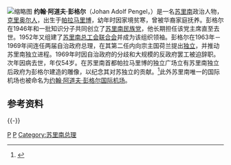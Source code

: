 [[File:Johan_Pengel.jpg|缩略图]]
'''约翰·阿道夫·彭格尔'''（Johan Adolf Pengel，{{bd|1916年|1月20日|1970年|6月5日|catIdx=P}}）是一名[[苏里南|苏里南]]政治人物，[[克里奥尔人|克里奥尔人]]，出生于[[帕拉马里博|帕拉马里博]]，幼年时因家境贫寒，曾被华裔家庭抚养。彭格尔在1946年和一批知识分子共同创立了[[苏里南民族党|苏里南民族党]]，他长期担任该党主席直至去世。1952年又组建了[[苏里南总工会联合会|苏里南总工会联合会]]并成为该组织领袖。彭格尔在1963年－1969年间连任两届自治政府总理，在其第二任内向宗主国荷兰提出[[苏里南独立|独立]]，并推动苏里南独立进程。1969年时因自治政府的分歧和大规模的反政府罢工被迫辞职。次年因病去世，年仅54岁。在苏里南首都帕拉马里博的独立广场立有苏里南独立后政府为彭格尔建造的雕像，以纪念其对苏独立的贡献。<ref>{{cite book|author=吴德明 |title=《苏里南》 |language=zh-hans |year=2008 |publisher=社会科学文献出版社 |page=108 |location=北京 |isbn=9787509701881 }}</ref>此外苏里南唯一的国际机场也被命名为[[约翰·阿道夫·彭格尔国际机场|约翰·阿道夫·彭格尔国际机场]]。

==参考资料==
{{reflist}}
{{-}}
{{start box}}
{{s-ppo}}
{{succession box 
| title  = [[苏里南民族党|苏里南民族党]]主席
| before = 首任
| years  = 1946年－1970年
| after  = [[亨克·阿龙|亨克·阿龙]]
}}
{{end box}}
[[Category:苏里南政治人物|P]]
[[Category:帕拉马里博人|P]]
[[Category:苏里南总理|Category:苏里南总理]]